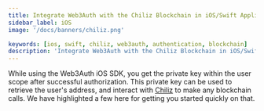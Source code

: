 ```yaml
---
title: Integrate Web3Auth with the Chiliz Blockchain in iOS/Swift Applications
sidebar_label: iOS
image: '/docs/banners/chiliz.png'

keywords: [ios, swift, chiliz, web3auth, authentication, blockchain]
description: 'Integrate Web3Auth with the Chiliz Blockchain in iOS/Swift Applications | Documentation - Web3Auth'
---
```



<SEO
  title="Integrate Web3Auth with the Chiliz Blockchain in iOS/Swift Applications"
  description="Integrate Web3Auth with the Chiliz Blockchain in iOS/Swift Applications | Documentation - Web3Auth"
  image="https://web3auth.io/docs/banners/chiliz.png"
  slug="/embedded-wallets/connect-blockchain/evm/chiliz/ios"
/>

While using the Web3Auth iOS SDK, you get the private key within the user scope after successful authorization. This private key can be used to retrieve the user's address, and interact with [Chiliz](https://chiliz.com) to make any blockchain calls. We have highlighted a few here for getting you started quickly on that.

<EVMInteraction />
